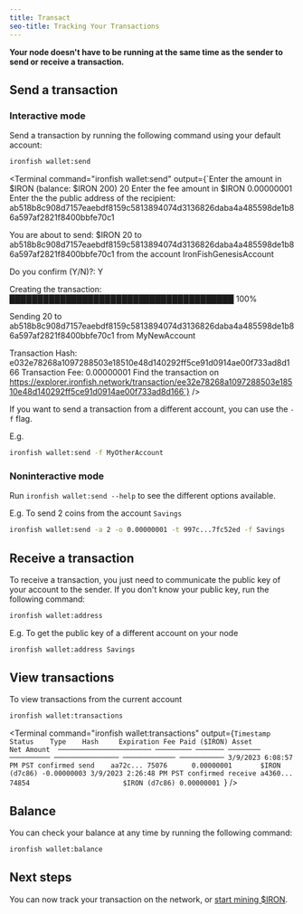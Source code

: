 ```yaml
---
title: Transact
seo-title: Tracking Your Transactions
---
```


**Your node doesn't have to be running at the same time as the sender to send or receive a transaction.**

## Send a transaction

### Interactive mode

Send a transaction by running the following command using your default account:
```sh
ironfish wallet:send
```

<Terminal
  command="ironfish wallet:send"
  output={`Enter the amount in $IRON (balance: $IRON 200) 20
Enter the fee amount in $IRON 0.00000001
Enter the the public address of the recipient:
ab518b8c908d7157eaebdf8159c5813894074d3136826daba4a485598de1b86a597af2821f8400bbfe70c1

You are about to send:
$IRON 20 to ab518b8c908d7157eaebdf8159c5813894074d3136826daba4a485598de1b86a597af2821f8400bbfe70c1 from the account IronFishGenesisAccount

Do you confirm (Y/N)?: Y

Creating the transaction:
████████████████████████████████████████ 100%

Sending 20 to ab518b8c908d7157eaebdf8159c5813894074d3136826daba4a485598de1b86a597af2821f8400bbfe70c1 from MyNewAccount

Transaction Hash: e032e78268a1097288503e18510e48d140292ff5ce91d0914ae00f733ad8d166
Transaction Fee: 0.00000001
Find the transaction on https://explorer.ironfish.network/transaction/ee32e78268a1097288503e18510e48d140292ff5ce91d0914ae00f733ad8d166`}
/>

If you want to send a transaction from a different account, you can use the `-f` flag.

E.g.

```sh
ironfish wallet:send -f MyOtherAccount
```

### Noninteractive mode

Run `ironfish wallet:send --help` to see the different options available.

E.g. To send 2 coins from the account `Savings`

```sh
ironfish wallet:send -a 2 -o 0.00000001 -t 997c...7fc52ed -f Savings
```

## Receive a transaction
To receive a transaction, you just need to communicate the public key of your account to the sender. If you don't know your public key, run the following command:

```sh
ironfish wallet:address
```

E.g. To get the public key of a different account on your node

```sh
ironfish wallet:address Savings
```

## View transactions
To view transactions from the current account

```sh
ironfish wallet:transactions
```
<Terminal
  command="ironfish wallet:transactions"
  output={`
Timestamp               Status    Type    Hash     Expiration Fee Paid ($IRON) Asset         Net Amount 
─────────────────────── ───────── ─────── ──────── ────────── ──────────────── ───────────── ───────────
3/9/2023 6:08:57 PM PST confirmed send    aa72c... 75076      0.00000001       $IRON (d7c86) -0.00000003
3/9/2023 2:26:48 PM PST confirmed receive a4360... 74854                       $IRON (d7c86) 0.00000001 
`}
/>

## Balance

You can check your balance at any time by running the following command:

```sh
ironfish wallet:balance
```

## Next steps

You can now track your transaction on the network, or [start mining $IRON](/use/get-started/mining).
